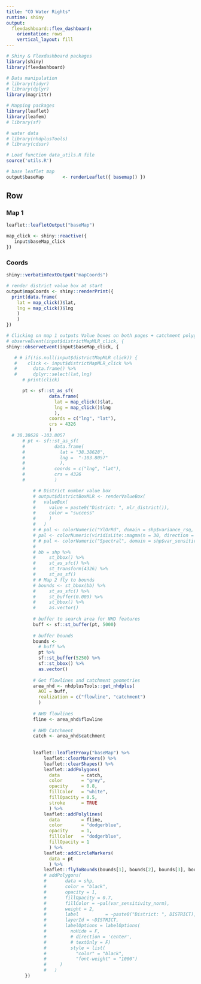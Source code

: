 ```yaml
---
title: "CO Water Rights"
runtime: shiny
output: 
  flexdashboard::flex_dashboard:
    orientation: rows
    vertical_layout: fill
---
```


```r
# Shiny & Flexdashboard packages
library(shiny)
library(flexdashboard)

# Data manipulation
# library(tidyr)
# library(dplyr)
library(magrittr)

# Mapping packages
library(leaflet)
library(leafem)
# library(sf)

# water data
# library(nhdplusTools)
# library(cdssr)

# Load function data_utils.R file
source('utils.R')
```

```r

# base leaflet map
output$baseMap       <- renderLeaflet({ basemap() })

```

Row
-------------------------------------
    
### Map 1
```r
leaflet::leafletOutput("baseMap")
```

```r
map_click <- shiny::reactive({
   input$baseMap_click
})
```

### Coords 
```r
shiny::verbatimTextOutput("mapCoords")
```

```r

# render district value box at start
output$mapCoords <- shiny::renderPrint({
  print(data.frame(
    lat = map_click()$lat,
    lng = map_click()$lng
    )
    )
})

```

```r
# Clicking on map 1 outputs Value boxes on both pages + catchment polygons + Dat table + success panel
# observeEvent(input$districtMapMLR_click, {
shiny::observeEvent(input$baseMap_click, {

   # # if(!is.null(input$districtMapMLR_click)) {
   #    click <- input$districtMapMLR_click %>%
   #      data.frame() %>%
   #      dplyr::select(lat,lng)
      # print(click)

      pt <- sf::st_as_sf(
                data.frame(
                  lat = map_click()$lat,
                  lng = map_click()$lng
                  ),
                coords = c("lng", "lat"),
                crs = 4326
                )
  # 38.38628 -103.8057
      # pt <- sf::st_as_sf(
      #           data.frame(
      #             lat = "38.38628",
      #             lng =  "-103.8057"
      #             ),
      #           coords = c("lng", "lat"),
      #           crs = 4326
      #           )

          # # District number value box
          # output$districtBoxMLR <- renderValueBox(
          #   valueBox(
          #     value = paste0("District: ", mlr_district()),
          #     color = "success"
          #     )
          #   )
          # # pal <- colorNumeric("YlOrRd", domain = shp$variance_rsq, n = 21)
          # pal <- colorNumeric(viridisLite::magma(n = 30, direction = -1), domain = shp$var_sensitivity_norm, reverse = F, n = 30)
          # # pal <- colorNumeric("Spectral", domain = shp$var_sensitivity_norm, reverse = T, n = 30)
          # 
          # bb = shp %>%
          #     st_bbox() %>%
          #     st_as_sfc() %>%
          #     st_transform(4326) %>%
          #     st_as_sf()
          # # Map 2 fly to bounds
          # bounds <- st_bbox(bb) %>%
          #     st_as_sfc() %>%
          #     st_buffer(0.009) %>%
          #     st_bbox() %>%
          #     as.vector()
          
          # buffer to search area for NHD features
          buff <- sf::st_buffer(pt, 5000)
          
          # buffer bounds
          bounds <- 
            # buff %>% 
            pt %>% 
            sf::st_buffer(5250) %>% 
            sf::st_bbox() %>%
            as.vector()
          
          # Get flowlines and catchment geometries
          area_nhd <- nhdplusTools::get_nhdplus(
            AOI = buff,
            realization = c("flowline", "catchment")
            )
          
          # NHD flowlines
          fline <- area_nhd$flowline
          
          # NHD Catchment
          catch <- area_nhd$catchment
          
      
          leaflet::leafletProxy("baseMap") %>%
              leaflet::clearMarkers() %>%
              leaflet::clearShapes() %>%
              leaflet::addPolygons(
                data        = catch,
                color       = "grey",
                opacity     = 0.8, 
                fillColor   = "white",
                fillOpacity = 0.5,
                stroke      = TRUE
                ) %>%
              leaflet::addPolylines(
                data        = fline,
                color       = "dodgerblue",
                opacity     = 1,
                fillColor   = "dodgerblue",
                fillOpacity = 1
                ) %>% 
              leaflet::addCircleMarkers(
                data = pt
                ) %>% 
              leaflet::flyToBounds(bounds[1], bounds[2], bounds[3], bounds[4])
              # addPolygons(
              #       data = shp,
              #       color = "black",
              #       opacity = 1,
              #       fillOpacity = 0.7,
              #       fillColor = ~pal(var_sensitivity_norm),
              #       weight = 2,
              #       label          = ~paste0("District: ", DISTRICT),
              #       layerId = ~DISTRICT,
              #       labelOptions = labelOptions(
              #         noHide = F,
              #         # direction = 'center',
              #         # textOnly = F)
              #         style = list(
              #           "color" = "black",
              #           "font-weight" = "1000")
              #     )
              #   )
       })
```






